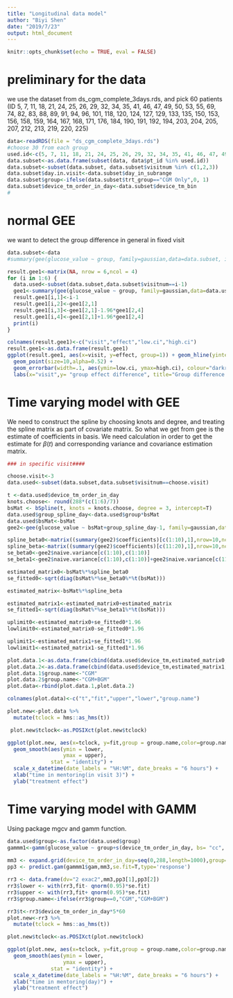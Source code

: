 ```yaml
---
title: "Longitudinal data model"
author: "Biyi Shen"
date: "2019/7/23"
output: html_document
---
```


```r
knitr::opts_chunk$set(echo = TRUE, eval = FALSE)
```
# preliminary for the data
we use the dataset from ds_cgm_complete_3days.rds, and pick 60 patients (ID 5, 7, 11, 18, 21, 24, 25, 26, 29, 32, 34, 35, 41, 46, 47, 49, 50, 53, 55, 69, 74, 82, 83, 88, 89, 91, 94, 96, 101, 118, 120, 124, 127, 129, 133, 135, 150, 153, 156, 158, 159, 164, 167, 168, 171, 176, 184, 190, 191, 192, 194, 203, 204, 205, 207, 212, 213, 219, 220, 225)
```r
data<-readRDS(file = "ds_cgm_complete_3days.rds")
#choose 30 from each group
used.id<-c(5, 7, 11, 18, 21, 24, 25, 26, 29, 32, 34, 35, 41, 46, 47, 49, 50, 53, 55, 69, 74, 82, 83, 88, 89, 91, 94, 96, 101, 118, 120, 124, 127, 129, 133, 135, 150, 153, 156, 158, 159, 164, 167, 168, 171, 176, 184, 190, 191, 192, 194, 203, 204, 205, 207, 212, 213, 219, 220, 225)
data.subset<-as.data.frame(subset(data, data$pt_id %in% used.id))
data.subset<-subset(data.subset, data.subset$visitnum %in% c(1,2,3))
data.subset$day.in.visit<-data.subset$day_in_subrange
data.subset$group<-ifelse(data.subset$trt_group=="CGM Only",0, 1)
data.subset$device_tm_order_in_day<-data.subset$device_tm_bin
# 
```

#  normal GEE
we want to detect the group difference in general in fixed visit
```r
data.subset<-data
#summary(gee(glucose_value ~ group, family=gaussian,data=data.subset, id=pt_id, corstr = "independence"))$coefficients

result.gee1<-matrix(NA, nrow = 6,ncol = 4)
for (i in 1:6) {
  data.used<-subset(data.subset,data.subset$visitnum==i-1)
  gee1<-summary(gee(glucose_value ~ group, family=gaussian,data=data.used, id=pt_id, corstr = "independence"))$coefficients
  result.gee1[i,1]<-i-1
  result.gee1[i,2]<-gee1[2,1]
  result.gee1[i,3]<-gee1[2,1]-1.96*gee1[2,4]
  result.gee1[i,4]<-gee1[2,1]+1.96*gee1[2,4]
  print(i)
}

colnames(result.gee1)<-c("visit","effect","low.ci","high.ci")
result.gee1<-as.data.frame(result.gee1)
ggplot(result.gee1, aes(x=visit, y=effect, group=1)) + geom_hline(yintercept=0, linetype="dashed", color = "blue")+
  geom_point(size=10,alpha=0.52) +
  geom_errorbar(width=.1, aes(ymin=low.ci, ymax=high.ci), colour="darkred") + 
  labs(x="visit",y= "group effect difference", title="Group difference estimation and CI with GEE", caption="source: A Randomized Trial Comparing CGM With and Without Routine BGM in Adults with T1D.") 

```
# Time varying model with GEE
We need to construct the spline by choosing knots and degree, and treating the spline matrix as part of covariate matrix. So what we get from gee is the estimate of coefficients in basis. We need calculation in order to get the estimate for $\beta(t)$ and corresponding variance and covariance estimation matrix. 
```r

### in specific visit####

choose.visit<-3
data.used<-subset(data.subset,data.subset$visitnum==choose.visit)

t <-data.used$device_tm_order_in_day
knots.choose<- round(288*(c(1:6)/7))
bsMat <- bSpline(t, knots = knots.choose, degree = 3, intercept=T)
data.used$group_spline_day<-data.used$group*bsMat
data.used$bsMat<-bsMat
gee2<-gee(glucose_value ~ bsMat+group_spline_day-1, family=gaussian,data=data.used, id=pt_id,corstr="exchangeable")

spline_beta0<-matrix((summary(gee2)$coefficients)[c(1:10),1],nrow=10,ncol = 1)
spline_beta<-matrix((summary(gee2)$coefficients)[c(11:20),1],nrow=10,ncol = 1)
se_beta0<-gee2$naive.variance[c(1:10),c(1:10)]
se_beta1<-gee2$naive.variance[c(1:10),c(1:10)]+gee2$naive.variance[c(11:20),c(11:20)]+2*gee2$naive.variance[c(1:10),c(11:20)]

estimated_matrix0<-bsMat%*%spline_beta0
se_fitted0<-sqrt(diag(bsMat%*%se_beta0%*%t(bsMat)))

estimated_matrix<-bsMat%*%spline_beta

estimated_matrix1<-estimated_matrix0+estimated_matrix
se_fitted1<-sqrt(diag(bsMat%*%se_beta1%*%t(bsMat)))

uplimit0<-estimated_matrix0+se_fitted0*1.96
lowlimit0<-estimated_matrix0-se_fitted0*1.96

uplimit1<-estimated_matrix1+se_fitted1*1.96
lowlimit1<-estimated_matrix1-se_fitted1*1.96

plot.data.1<-as.data.frame(cbind(data.used$device_tm,estimated_matrix0,uplimit0,lowlimit0))
plot.data.2<-as.data.frame(cbind(data.used$device_tm,estimated_matrix1,uplimit1,lowlimit1))
plot.data.1$group.name<-"CGM"
plot.data.2$group.name<-"CGM+BGM"
plot.data<-rbind(plot.data.1,plot.data.2)

colnames(plot.data)<-c("t","fit","upper","lower","group.name")

plot.new<-plot.data %>%
  mutate(tclock = hms::as_hms(t)) 

 plot.new$tclock<-as.POSIXct(plot.new$tclock)

ggplot(plot.new, aes(x=tclock, y=fit,group = group.name,color=group.name))+ geom_line(aes(color=group.name))+
  geom_smooth(aes(ymin = lower, 
                  ymax = upper),
              stat = "identity") +
  scale_x_datetime(date_labels = "%H:%M", date_breaks = "6 hours") +
  xlab("time in mentoring(in visit 3)") +
  ylab("treatment effect")


```

# Time varying model with GAMM
Using package mgcv and gamm function.
```r

data.used$group<-as.factor(data.used$group)
gammm1<-gamm(glucose_value ~ group+s(device_tm_order_in_day, bs= "cc", by=group,k=7) ,family=gaussian, data=data.used, correlation=corAR1(form=~1|visitnum), random = list(pt_id=~1,visitnum = ~1))
 
mm3 <- expand.grid(device_tm_order_in_day=seq(0,288,length=1000),group=levels(data.used$group))
pp3 <- predict.gam(gammm1$gam,mm3,se.fit=T,type='response')

rr3 <- data.frame(dv="2 exac2",mm3,pp3[1],pp3[2])
rr3$lower <- with(rr3,fit- qnorm(0.95)*se.fit)
rr3$upper <- with(rr3,fit+ qnorm(0.95)*se.fit)
rr3$group.name<-ifelse(rr3$group==0,"CGM","CGM+BGM") 

rr3$t<-rr3$device_tm_order_in_day*5*60
plot.new<-rr3 %>%
  mutate(tclock = hms::as_hms(t)) 

plot.new$tclock<-as.POSIXct(plot.new$tclock)

ggplot(plot.new, aes(x=tclock, y=fit,group = group.name,color=group.name))+ geom_line(aes(color=group.name))+
  geom_smooth(aes(ymin = lower, 
                  ymax = upper),
              stat = "identity") +
  scale_x_datetime(date_labels = "%H:%M", date_breaks = "6 hours") +
  xlab("time in mentoring(day)") +
  ylab("treatment effect")
 
```
